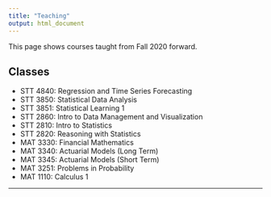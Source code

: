 ```yaml
---
title: "Teaching"
output: html_document
---
```


<i class="glyphicon glyphicon-star"></i> This page shows courses taught from Fall 2020 forward. <i class="glyphicon glyphicon-thumbs-up"></i>


## Classes

* STT 4840: Regression and Time Series Forecasting 
* STT 3850: Statistical Data Analysis 
* STT 3851: Statistical Learning 1
* STT 2860: Intro to Data Management and Visualization
* STT 2810: Intro to Statistics
* STT 2820: Reasoning with Statistics 
* MAT 3330: Financial Mathematics 
* MAT 3340: Actuarial Models (Long Term)
* MAT 3345: Actuarial Models (Short Term)
* MAT 3251: Problems in Probability
* MAT 1110: Calculus 1





* * *